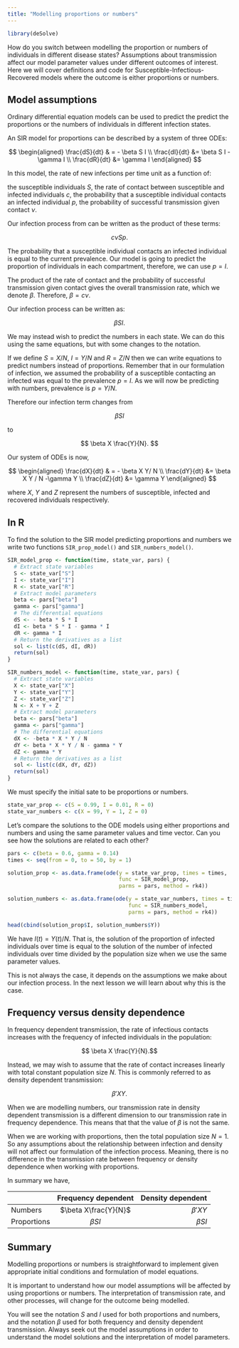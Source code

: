 ```yaml
---
title: "Modelling proportions or numbers"
---
```


```r
library(deSolve)
```

How do you switch between modelling the proportion or numbers of individuals in different disease states?  Assumptions about transmission affect our model parameter values under different outcomes of interest. Here we will cover definitions and code for Susceptible-Infectious-Recovered models where the outcome is either proportions or numbers.


## Model assumptions

Ordinary differential equation models can be used to predict the predict the proportions or the numbers of individuals in different infection states.

An SIR model for proportions can be described by a system of three ODEs:

$$
\begin{aligned}
\frac{dS}{dt} & = - \beta S I \\
\frac{dI}{dt} &= \beta S I -\gamma I \\
\frac{dR}{dt} &= \gamma I
\end{aligned}
$$

In this model, the rate of new infections per time unit as a function of:

the susceptible individuals $S,$
the rate of contact between susceptible and infected individuals $c,$
the probability that a susceptible individual contacts an infected individual $p,$
the probability of successful transmission given contact $\nu$.

Our infection process from can be written as the product of these terms:

$$ c \nu S p. $$

The probability that a susceptible individual contacts an infected individual is equal to the current prevalence. Our model is going to predict the proportion of individuals in each compartment, therefore, we can use $p=I$.

The product of the rate of contact and the probability of successful transmission given contact gives the overall transmission rate, which we denote $\beta$. Therefore, $\beta=c\nu$.

Our infection process can be written as:

$$ \beta S I. $$

We may instead wish to predict the numbers in each state. We can do this using the same equations, but with some changes to the notation.

If we define $S=X/N$, $I=Y/N$ and $R=Z/N$ then we can write equations to predict numbers instead of proportions. Remember that in our formulation of infection, we assumed the probability of a susceptible contacting an infected was equal to the prevalence $p=I$. As we will now be predicting with numbers, prevalence is $p=Y/N$.

Therefore our infection term changes from

$$ \beta S I$$

to

$$ \beta X \frac{Y}{N}. $$

Our system of ODEs is now,

$$
\begin{aligned}
\frac{dX}{dt} & = - \beta X Y/ N \\
\frac{dY}{dt} &= \beta X Y / N -\gamma Y \\
\frac{dZ}{dt} &= \gamma Y
\end{aligned}
$$

where $X$, $Y$ and $Z$ represent the numbers of susceptible, infected and recovered individuals respectively.

## In R

To find the solution to the SIR model predicting proportions and numbers we write two functions `SIR_prop_model()` and `SIR_numbers_model()`.

```r
SIR_model_prop <- function(time, state_var, pars) {
  # Extract state variables
  S <- state_var["S"]
  I <- state_var["I"]
  R <- state_var["R"]
  # Extract model parameters
  beta <- pars["beta"]
  gamma <- pars["gamma"]
  # The differential equations
  dS <- - beta * S * I
  dI <- beta * S * I - gamma * I
  dR <- gamma * I
  # Return the derivatives as a list
  sol <- list(c(dS, dI, dR))
  return(sol)
}

SIR_numbers_model <- function(time, state_var, pars) {
  # Extract state variables
  X <- state_var["X"]
  Y <- state_var["Y"]
  Z <- state_var["Z"]
  N <- X + Y + Z
  # Extract model parameters
  beta <- pars["beta"]
  gamma <- pars["gamma"]
  # The differential equations
  dX <- -beta * X * Y / N
  dY <- beta * X * Y / N - gamma * Y
  dZ <- gamma * Y
  # Return the derivatives as a list
  sol <- list(c(dX, dY, dZ))
  return(sol)
}
```

We must specify the initial sate to be proportions or numbers.

```r
state_var_prop <- c(S = 0.99, I = 0.01, R = 0)
state_var_numbers <- c(X = 99, Y = 1, Z = 0)
```

Let’s compare the solutions to the ODE models using either proportions and numbers and using the same parameter values and time vector. Can you see how the solutions are related to each other?

```r
pars <- c(beta = 0.6, gamma = 0.14)
times <- seq(from = 0, to = 50, by = 1)

solution_prop <- as.data.frame(ode(y = state_var_prop, times = times,
                                   func = SIR_model_prop,
                                   parms = pars, method = rk4))

solution_numbers <- as.data.frame(ode(y = state_var_numbers, times = times,
                                      func = SIR_numbers_model,
                                      parms = pars, method = rk4))

head(cbind(solution_prop$I, solution_numbers$Y))
```


We have $I(t) = Y(t) / N$. That is, the solution of the proportion of infected individuals over time is equal to the solution of the number of infected individuals over time divided by the population size when we use the same parameter values.

This is not always the case, it depends on the assumptions we make about our infection process. In the next lesson we will learn about why this is the case.

## Frequency versus density dependence

In frequency dependent transmission, the rate of infectious contacts increases with the frequency of infected individuals in the population:

$$ \beta X \frac{Y}{N}.$$

Instead, we may wish to assume that the rate of contact increases linearly with total constant population size $N$. This is commonly referred to as density dependent transmission:

$$\beta' XY.$$

When we are modelling numbers, our transmission rate in density dependent transmission is a different dimension to our transmission rate in frequency dependence. This means that that the value of $\beta$ is not the same.

When we are working with proportions, then the total population size $N=1$. So any assumptions about the relationship between infection and density will not affect our formulation of the infection process. Meaning, there is no difference in the transmission rate between frequency or density dependence when working with proportions.

In summary we have,

| |Frequency dependent|Density dependent
|---------------|:-------------:|------:|
|Numbers| $\beta X\frac{Y}{N}$|$\beta' XY$|
|Proportions|$\beta SI$|$\beta SI$|

## Summary

Modelling proportions or numbers is straightforward to implement given appropriate initial conditions and formulation of model equations.

It is important to understand how our model assumptions will be affected by using proportions or numbers. The interpretation of transmission rate, and other processes, will change for the outcome being modelled.

You will see the notation $S$ and $I$ used for both proportions and numbers, and the notation $\beta$ used for both frequency and density dependent transmission. Always seek out the model assumptions in order to understand the model solutions and the interpretation of model parameters.

